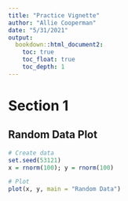 ```yaml
---
title: "Practice Vignette"
author: "Allie Cooperman"
date: "5/31/2021"
output: 
  bookdown::html_document2: 
    toc: true
    toc_float: true
    toc_depth: 1
---
```


# Section 1

## Random Data Plot

```r
# Create data
set.seed(53121)
x = rnorm(100); y = rnorm(100)

# Plot
plot(x, y, main = "Random Data")
```


